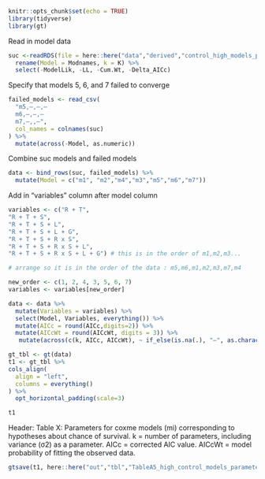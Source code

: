```r
knitr::opts_chunk$set(echo = TRUE)
library(tidyverse)
library(gt)
```

Read in model data

```r
suc <-readRDS(file = here::here("data","derived","control_high_models_parameters")) %>%
  rename(Model = Modnames, k = K) %>%
  select(-ModelLik, -LL, -Cum.Wt, -Delta_AICc) 
```

Specify that models 5, 6, and 7 failed to converge

```r
failed_models <- read_csv(
  "m5,—,—,—
  m6,—,—,—
  m7,—,,—",
  col_names = colnames(suc)
) %>%
  mutate(across(-Model, as.numeric))
```

Combine suc models and failed models

```r
data <- bind_rows(suc, failed_models) %>%
  mutate(Model = c("m1", "m2","m4","m3","m5","m6","m7"))
```

Add in "variables" column after model column

```r
variables <- c("R + T",
"R + T + S",
"R + T + S + L",
"R + T + S + L + G",
"R + T + S + R x S",
"R + T + S + R x S + L",
"R + T + S + R x S + L + G") # this is in the order of m1,m2,m3...

# arrange so it is in the order of the data : m5,m6,m1,m2,m3,m7,m4

new_order <- c(1, 2, 4, 3, 5, 6, 7)
variables <- variables[new_order]
```

```r
data <- data %>%
  mutate(Variables = variables) %>%
  select(Model, Variables, everything()) %>%
  mutate(AICc = round(AICc,digits=2)) %>%
  mutate(AICcWt = round(AICcWt, digits = 3)) %>%
   mutate(across(c(k, AICc, AICcWt), ~ if_else(is.na(.), "—", as.character(.))))
```

```r
gt_tbl <- gt(data)
t1 <- gt_tbl %>%
cols_align(
  align = "left",
  columns = everything()
) %>%
  opt_horizontal_padding(scale=3)

t1
```

Header: Table X: Parameters for coxme models (mi) corresponding to hypotheses about chance of survival.  k = number of parameters, including variance (σ2) as a parameter. AICc = corrected AIC value. AICcWt = model probability of fitting the observed data. 


```r
gtsave(t1, here::here("out","tbl","TableA5_high_control_models_parameters.png"))
```

